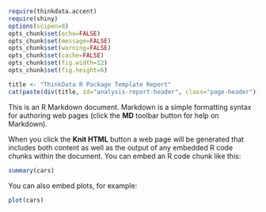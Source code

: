 ```r
require(thinkdata.accent)
require(shiny)
options(scipen=8)
opts_chunk$set(echo=FALSE)
opts_chunk$set(message=FALSE)
opts_chunk$set(warning=FALSE)
opts_chunk$set(cache=FALSE)
opts_chunk$set(fig.width=12)
opts_chunk$set(fig.height=6)
```


```r
title <- "ThinkData R Package Template Report"
cat(paste(div(title, id="analysis-report-header", class="page-header")))
```

This is an R Markdown document. Markdown is a simple formatting syntax for authoring web pages (click the **MD** toolbar button for help on Markdown).

When you click the **Knit HTML** button a web page will be generated that includes both content as well as the output of any embedded R code chunks within the document. You can embed an R code chunk like this:

```r
summary(cars)
```

You can also embed plots, for example:

```r
plot(cars)
```
